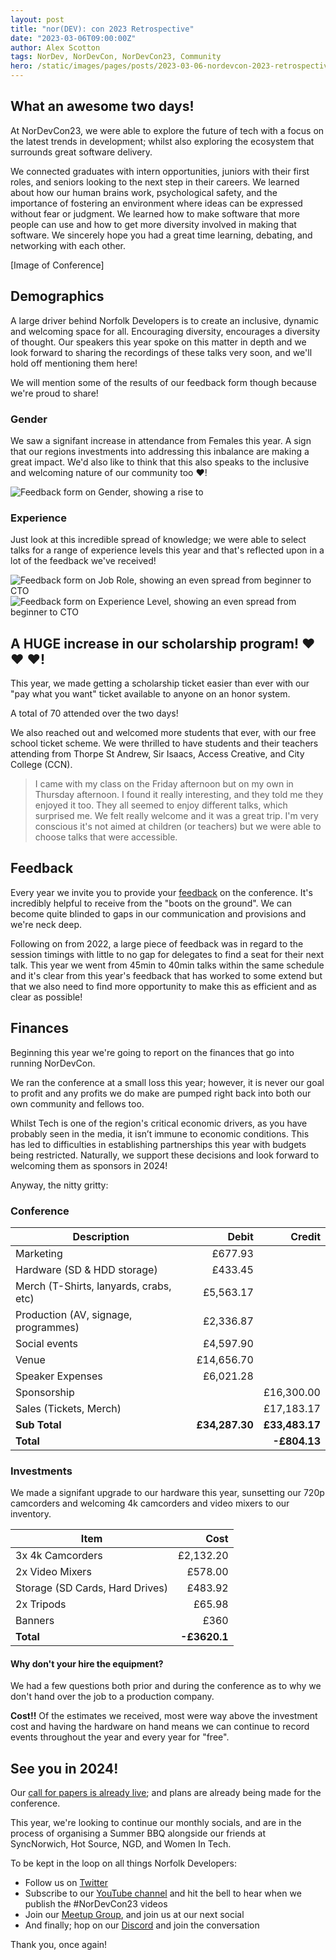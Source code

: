 ```yaml
---
layout: post
title: "nor(DEV): con 2023 Retrospective"
date: "2023-03-06T09:00:00Z"
author: Alex Scotton
tags: NorDev, NorDevCon, NorDevCon23, Community
hero: /static/images/pages/posts/2023-03-06-nordevcon-2023-retrospective/hero.jpg
---
```


## What an awesome two days!

At NorDevCon23, we were able to explore the future of tech with a focus on the
latest trends in development; whilst also exploring the ecosystem that surrounds
great software delivery.

We connected graduates with intern opportunities, juniors with their first
roles, and seniors looking to the next step in their careers. We learned about
how our human brains work, psychological safety, and the importance of fostering
an environment where ideas can be expressed without fear or judgment. We learned
how to make software that more people can use and how to get more diversity
involved in making that software. We sincerely hope you had a great time
learning, debating, and networking with each other.

[Image of Conference]

## Demographics

A large driver behind Norfolk Developers is to create an inclusive, dynamic and
welcoming space for all. Encouraging diversity, encourages a diversity of
thought. Our speakers this year spoke on this matter in depth and we look
forward to sharing the recordings of these talks very soon, and we'll hold off
mentioning them here!

We will mention some of the results of our feedback form though because we're
proud to share!

### Gender

We saw a signifant increase in attendance from Females this year. A sign that
our regions investments into addressing this inbalance are making a great
impact. We'd also like to think that this also speaks to the inclusive and
welcoming nature of our community too :heart:!

![Feedback form on Gender, showing a rise to](/static/images/pages/posts/2023-03-06-nordevcon-2023-retrospective/feedback-gender.jpg)

### Experience

Just look at this incredible spread of knowledge; we were able to select talks
for a range of experience levels this year and that's reflected upon in a lot of
the feedback we've received!

![Feedback form on Job Role, showing an even spread from beginner to CTO](/static/images/pages/posts/2023-03-06-nordevcon-2023-retrospective/feedback-job-role.jpg)
![Feedback form on Experience Level, showing an even spread from beginner to CTO](/static/images/pages/posts/2023-03-06-nordevcon-2023-retrospective/feedback-experience.jpg)

## A HUGE increase in our scholarship program! :heart: :heart: :heart:!

This year, we made getting a scholarship ticket easier than ever with our "pay
what you want" ticket available to anyone on an honor system.

A total of 70 attended over the two days!

We also reached out and welcomed more students that ever, with our free school
ticket scheme. We were thrilled to have students and their teachers attending
from Thorpe St Andrew, Sir Isaacs, Access Creative, and City College (CCN).

> I came with my class on the Friday afternoon but on my own in Thursday
> afternoon. I found it really interesting, and they told me they enjoyed it
> too. They all seemed to enjoy different talks, which surprised me.
> We felt really welcome and it was a great trip. I'm very conscious it's not
> aimed at children (or teachers) but we were able to choose talks that were
> accessible.

## Feedback

Every year we invite you to provide your
[feedback](https://forms.gle/n3r9BchQsUAK2qRm9) on the conference. It's
incredibly helpful to receive from the "boots on the ground". We can become
quite blinded to gaps in our communication and provisions and we're neck deep.

Following on from 2022, a large piece of feedback was in regard to the session
timings with little to no gap for delegates to find a seat for their next talk.
This year we went from 45min to 40min talks within the same schedule and it's
clear from this year's feedback that has worked to some extend but that we also
need to find more opportunity to make this as efficient and as clear as
possible!

## Finances

Beginning this year we're going to report on the finances that go into running
NorDevCon.

We ran the conference at a small loss this year; however, it is never our goal
to profit and any profits we do make are pumped right back into both our own
community and fellows too.

Whilst Tech is one of the region's critical economic drivers, as you have
probably seen in the media, it isn’t immune to economic conditions. This has led
to difficulties in establishing partnerships this year with budgets being
restricted. Naturally, we support these decisions and look forward to welcoming
them as sponsors in 2024!

Anyway, the nitty gritty:

### Conference

| Description                            |          Debit |         Credit |
| -------------------------------------- | -------------: | -------------: |
| Marketing                              |        £677.93 |                |
| Hardware (SD & HDD storage)            |        £433.45 |                |
| Merch (T-Shirts, lanyards, crabs, etc) |      £5,563.17 |                |
| Production (AV, signage, programmes)   |      £2,336.87 |                |
| Social events                          |      £4,597.90 |                |
| Venue                                  |     £14,656.70 |                |
| Speaker Expenses                       |      £6,021.28 |                |
| Sponsorship                            |                |     £16,300.00 |
| Sales (Tickets, Merch)                 |                |     £17,183.17 |
| **Sub Total**                          | **£34,287.30** | **£33,483.17** |
| **Total**                              |                |   **-£804.13** |

### Investments

We made a signifant upgrade to our hardware this year, sunsetting our 720p
camcorders and welcoming 4k camcorders and video mixers to our inventory.

| Item                            |         Cost |
| ------------------------------- | -----------: |
| 3x 4k Camcorders                |    £2,132.20 |
| 2x Video Mixers                 |      £578.00 |
| Storage (SD Cards, Hard Drives) |      £483.92 |
| 2x Tripods                      |       £65.98 |
| Banners                         |         £360 |
| **Total**                       | **-£3620.1** |

#### Why don't your hire the equipment?

We had a few questions both prior and during the conference as to why we don't
hand over the job to a production company.

**Cost!!** Of the estimates we received, most were way above the investment cost
and having the hardware on hand means we can continue to record events
throughout the year and every year for "free".

## See you in 2024!

Our [call for papers is already live](https://nor.dev/cfp); and plans are
already being made for the conference.

This year, we're looking to continue our monthly socials, and are in the process
of organising a Summer BBQ alongside our friends at SyncNorwich, Hot Source,
NGD, and Women In Tech.

To be kept in the loop on all things Norfolk Developers:

- Follow us on [Twitter](https://nor.dev/twitter)
- Subscribe to our [YouTube channel](https://nor.dev/youtube) and hit the bell to hear when we publish the #NorDevCon23 videos
- Join our [Meetup Group](https://nor.dev/meetup), and join us at our next social
- And finally; hop on our [Discord](https://nor.dev/discord) and join the conversation

Thank you, once again!
